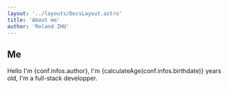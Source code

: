 ```yaml
---
layout: '../layouts/DocsLayout.astro'
title: 'About me'
author: 'Roland ZHU'
---
```



<GoBackLink />

## Me

Hello I'm {conf.infos.author}, I'm {calculateAge(conf.infos.birthdate)} years old, I'm a full-stack developper.